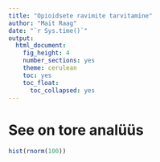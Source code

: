 ```yaml
---
title: "Opioidsete ravimite tarvitamine"
author: "Mait Raag"
date: "`r Sys.time()`"
output:
  html_document:
    fig_height: 4
    number_sections: yes
    theme: cerulean
    toc: yes
    toc_float:
      toc_collapsed: yes
---
```


# See on tore analüüs

```r
hist(rnorm(100))
```
